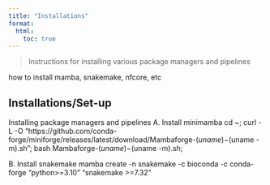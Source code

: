 ```yaml
---
title: "Installations"
format:
  html:
    toc: true
---
```


> Instructions for installing various package managers and pipelines


how to install mamba, snakemake, nfcore, etc


## Installations/Set-up
Installing package managers and pipelines
A. Install minimamba
cd ~;
curl -L -O "https://github.com/conda-forge/miniforge/releases/latest/download/Mambaforge-$(uname)-$(uname -m).sh";
bash Mambaforge-$(uname)-$(uname -m).sh;


B. Install snakemake
mamba create -n snakemake -c bioconda -c conda-forge "python>=3.10" "snakemake >=7.32"


